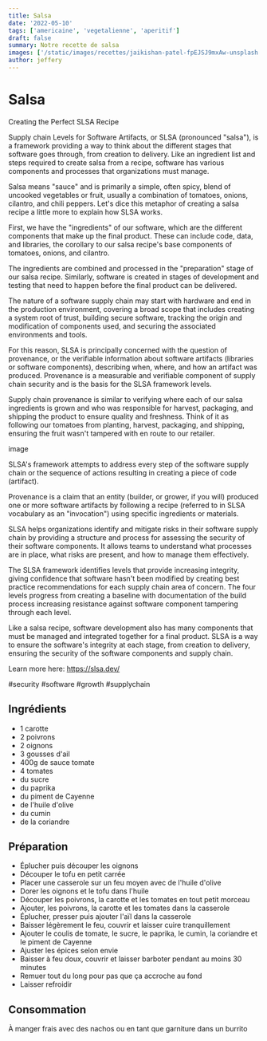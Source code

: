 ```yaml
---
title: Salsa
date: '2022-05-10'
tags: ['americaine', 'vegetalienne', 'aperitif']
draft: false
summary: Notre recette de salsa
images: ['/static/images/recettes/jaikishan-patel-fpEJSJ9mxAw-unsplash.jpg']
author: jeffery
---
```


# Salsa

<Unsplash
  src="/static/images/recettes/jaikishan-patel-fpEJSJ9mxAw-unsplash.jpg"
  srcurl="https://unsplash.com/photos/fpEJSJ9mxAw"
  author="Jaikishan Patel"
  authorurl="https://unsplash.com/@magictype"
  alt="Home Made Red and Spicy Tomato Sauce in a terracotta bowl"
/>

Creating the Perfect SLSA Recipe

Supply chain Levels for Software Artifacts, or SLSA (pronounced "salsa"), is a framework providing a way to think about the different stages that software goes through, from creation to delivery. Like an ingredient list and steps required to create salsa from a recipe, software has various components and processes that organizations must manage.  

Salsa means "sauce" and is primarily a simple, often spicy, blend of uncooked vegetables or fruit, usually a combination of tomatoes, onions, cilantro, and chili peppers. Let's dice this metaphor of creating a salsa recipe a little more to explain how SLSA works.

First, we have the "ingredients" of our software, which are the different components that make up the final product. These can include code, data, and libraries, the corollary to our salsa recipe's base components of tomatoes, onions, and cilantro.

The ingredients are combined and processed in the "preparation" stage of our salsa recipe. Similarly, software is created in stages of development and testing that need to happen before the final product can be delivered.

The nature of a software supply chain may start with hardware and end in the production environment, covering a broad scope that includes creating a system root of trust, building secure software, tracking the origin and modification of components used, and securing the associated environments and tools.

For this reason, SLSA is principally concerned with the question of provenance, or the verifiable information about software artifacts (libraries or software components), describing when, where, and how an artifact was produced. Provenance is a measurable and verifiable component of supply chain security and is the basis for the SLSA framework levels.

Supply chain provenance is similar to verifying where each of our salsa ingredients is grown and who was responsible for harvest, packaging, and shipping the product to ensure quality and freshness. Think of it as following our tomatoes from planting, harvest, packaging, and shipping, ensuring the fruit wasn't tampered with en route to our retailer.

image

SLSA's framework attempts to address every step of the software supply chain or the sequence of actions resulting in creating a piece of code (artifact). 

Provenance is a claim that an entity (builder, or grower, if you will) produced one or more software artifacts by following a recipe (referred to in SLSA vocabulary as an "invocation") using specific ingredients or materials. 

SLSA helps organizations identify and mitigate risks in their software supply chain by providing a structure and process for assessing the security of their software components. It allows teams to understand what processes are in place, what risks are present, and how to manage them effectively.

The SLSA framework identifies levels that provide increasing integrity, giving confidence that software hasn't been modified by creating best practice recommendations for each supply chain area of concern. The four levels progress from creating a baseline with documentation of the build process increasing resistance against software component tampering through each level.

Like a salsa recipe, software development also has many components that must be managed and integrated together for a final product. SLSA is a way to ensure the software's integrity at each stage, from creation to delivery, ensuring the security of the software components and supply chain.

Learn more here: https://slsa.dev/

#security #software #growth #supplychain
## Ingrédients

- 1 carotte
- 2 poivrons
- 2 oignons
- 3 gousses d'ail
- 400g de sauce tomate
- 4 tomates
- du sucre
- du paprika
- du piment de Cayenne
- de l'huile d'olive
- du cumin
- de la coriandre

## Préparation

- Éplucher puis découper les oignons
- Découper le tofu en petit carrée
- Placer une casserole sur un feu moyen avec de l'huile d'olive
- Dorer les oignons et le tofu dans l'huile
- Découper les poivrons, la carotte et les tomates en tout petit morceau
- Ajouter, les poivrons, la carotte et les tomates dans la casserole
- Éplucher, presser puis ajouter l'aïl dans la casserole
- Baisser légèrement le feu, couvrir et laisser cuire tranquillement
- Ajouter le coulis de tomate, le sucre, le paprika, le cumin, la coriandre et le piment de Cayenne
- Ajuster les épices selon envie
- Baisser à feu doux, couvrir et laisser barboter pendant au moins 30 minutes
- Remuer tout du long pour pas que ça accroche au fond
- Laisser refroidir

## Consommation

À manger frais avec des nachos ou en tant que garniture dans un burrito

